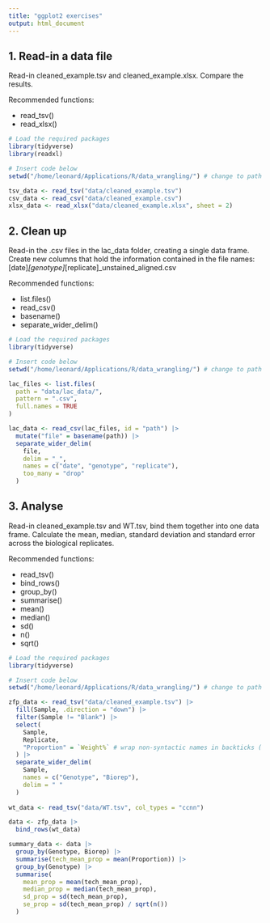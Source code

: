 ```yaml
---
title: "ggplot2 exercises"
output: html_document
---
```


## 1. Read-in a data file

Read-in cleaned_example.tsv and cleaned_example.xlsx.
Compare the results.

Recommended functions:

* read_tsv()
* read_xlsx()


```r
# Load the required packages
library(tidyverse)
library(readxl)

# Insert code below
setwd("/home/leonard/Applications/R/data_wrangling/") # change to path of the folder downloaded from github to use relative paths from here on

tsv_data <- read_tsv("data/cleaned_example.tsv")
csv_data <- read_csv("data/cleaned_example.csv")
xlsx_data <- read_xlsx("data/cleaned_example.xlsx", sheet = 2)

```

## 2. Clean up 

Read-in the .csv files in the lac_data folder, creating a single data frame.
Create new columns that hold the information contained in the file names: [date]_[genotype]_[replicate]_unstained_aligned.csv

Recommended functions:

* list.files()
* read_csv()
* basename()
* separate_wider_delim()


```r
# Load the required packages
library(tidyverse)

# Insert code below
setwd("/home/leonard/Applications/R/data_wrangling/") # change to path of the folder downloaded from github to use relative paths from here on

lac_files <- list.files(
  path = "data/lac_data/",
  pattern = ".csv",
  full.names = TRUE
)

lac_data <- read_csv(lac_files, id = "path") |> 
  mutate("file" = basename(path)) |> 
  separate_wider_delim(
    file,
    delim = "_",
    names = c("date", "genotype", "replicate"),
    too_many = "drop"
  )

```

## 3. Analyse

Read-in cleaned_example.tsv and WT.tsv, bind them together into one data frame.
Calculate the mean, median, standard deviation and standard error across the biological replicates.

Recommended functions:

* read_tsv()
* bind_rows()
* group_by()
* summarise()
* mean()
* median()
* sd()
* n()
* sqrt()


```r
# Load the required packages
library(tidyverse)

# Insert code below
setwd("/home/leonard/Applications/R/data_wrangling/") # change to path of the folder downloaded from github to use relative paths from here on

zfp_data <- read_tsv("data/cleaned_example.tsv") |> 
  fill(Sample, .direction = "down") |>
  filter(Sample != "Blank") |> 
  select(
    Sample,
    Replicate,
    "Proportion" = `Weight%` # wrap non-syntactic names in backticks (``)
  ) |> 
  separate_wider_delim(
    Sample,
    names = c("Genotype", "Biorep"),
    delim = " "
  )
  
wt_data <- read_tsv("data/WT.tsv", col_types = "ccnn")

data <- zfp_data |> 
  bind_rows(wt_data)

summary_data <- data |> 
  group_by(Genotype, Biorep) |> 
  summarise(tech_mean_prop = mean(Proportion)) |> 
  group_by(Genotype) |> 
  summarise(
    mean_prop = mean(tech_mean_prop),
    median_prop = median(tech_mean_prop),
    sd_prop = sd(tech_mean_prop),
    se_prop = sd(tech_mean_prop) / sqrt(n())
  )

```